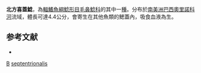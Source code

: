 {{Speciesbox
| genus = Stegophilus
| species = septentrionalis
| authority = [[Myers|Myers]], 1927
| status = NE
| status_system = IUCN3.1
}}

'''北方喜蓋鯰'''，為[[輻鰭魚綱|輻鰭魚綱]][[鯰形目|鯰形目]][[毛鼻鯰科|毛鼻鯰科]]的其中一[[種|種]]。分布於[[南美洲|南美洲]][[巴西|巴西]][[奧里諾科河|奧里諾科河]]流域，體長可達4.4公分，會寄生在其他魚類的鰓蓋內，吸食血液為生。

==参考文献==
*{{FishBase_species|genus=Stegophilus|species=septentrionalis|year=2011|month=12}}

{{Taxonbar}}

[[Category:1927年描述的鱼类|B]]
[[Category:喜盖鲶属|septentrionalis]]


{{鯰形目小作品}}